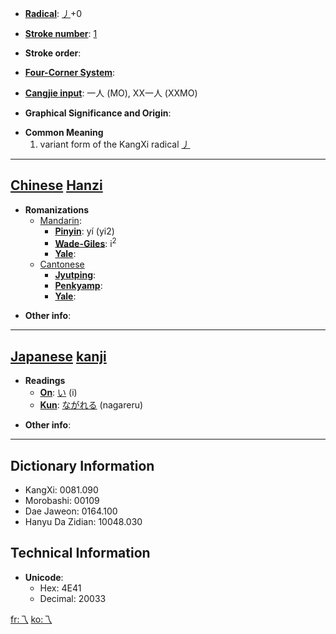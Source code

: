 * '''[[Wiktionary:Chinese radical index| Radical]]''': [[Wiktionary:Chinese radical index 丿|丿]]+0

* '''[[Wiktionary:Chinese total strokes index|Stroke number]]''': [[Wiktionary:Chinese total strokes index 1|1]]

* '''Stroke order''': 

* '''[[Wiktionary:Chinese four corner index|Four-Corner System]]''': 

* '''[[Wiktionary:Chinese Cangjie index|Cangjie input]]''': 一人 (MO), XX一人 (XXMO)

* '''Graphical Significance and Origin''': 

* '''Common Meaning'''
*#variant form of the KangXi radical [[Wiktionary:Chinese radical index 丿|丿]]

----

== [[Chinese]] [[Hanzi]] ==

* '''Romanizations'''
** [[Mandarin]]:
*** '''[[Pinyin]]''': yí (yi2)
*** '''[[Wade-Giles]]''': i<sup>2</sup>
*** '''[[Yale]]''': 
**[[Cantonese]]
***'''[[Jyutping]]''':
***'''[[Penkyamp]]''': 
***'''[[Yale]]''': 

* '''Other info''': 

----

== [[Japanese]] [[kanji]] ==

* '''Readings'''
** '''[[On]]''': [[い]] (i)
** '''[[Kun]]''': [[ながれる]] (nagareru)

* '''Other info''':  

----

== Dictionary Information ==

* KangXi: 0081.090
* Morobashi: 00109
* Dae Jaweon: 0164.100
* Hanyu Da Zidian: 10048.030

== Technical Information ==

* '''Unicode''':
** Hex: 4E41
** Decimal: 20033

[[fr:乁]]
[[ko:乁]]